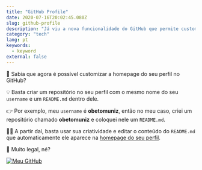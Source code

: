 ```yaml
---
title: "GitHub Profile"
date: 2020-07-16T20:02:45.080Z
slug: github-profile
description: "Já viu a nova funcionalidade do GitHub que permite customizar a homepage do seu perfil de usuário? Então confere ela neste drop."
category: "tech"
lang: pt
keywords:
  - keyword
external: false
---
```



<Drop>

🎨 Sabia que agora é possível customizar a homepage do seu perfil no GitHub?

💡 Basta criar um repositório no seu perfil com o mesmo nome do seu `username` e um `README.md` dentro dele.

👉 Por exemplo, meu `username` é **obetomuniz**, então no meu caso, criei um repositório chamado **obetomuniz** e coloquei nele um `README.md`.

🧙‍♀️ A partir daí, basta usar sua criatividade e editar o conteúdo do `README.md` que automaticamente ele aparece na [homepage do seu perfil](https://github.com/obetomuniz).

🤩 Muito legal, né?

[![Meu GitHub](https://user-images.githubusercontent.com/1680157/87679580-be2bab00-c752-11ea-9909-a7b0a5e55017.png)](https://github.com/obetomuniz)

</Drop>
